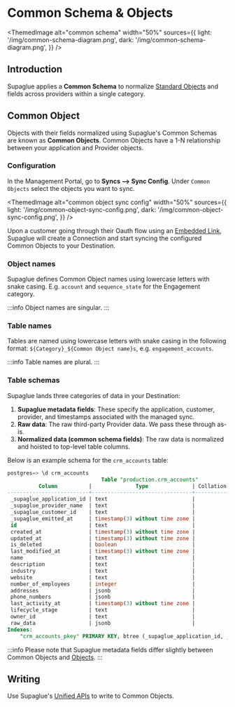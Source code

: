 
# Common Schema & Objects

<ThemedImage
  alt="common schema"
  width="50%"
  sources={{
    light: '/img/common-schema-diagram.png',
    dark: '/img/common-schema-diagram.png',
  }}
/>

## Introduction

Supaglue applies a **Common Schema** to normalize [Standard Objects](../objects/overview#standard-object) and fields across providers within a single category.

## Common Object

Objects with their fields normalized using Supaglue's Common Schemas are known as **Common Objects**. Common Objects have a 1-N relationship between your application and Provider objects.

### Configuration

In the Management Portal, go to **Syncs --> Sync Config**. Under `Common Objects` select the objects you want to sync.

<ThemedImage
  alt="common object sync config"
  width="50%"
  sources={{
    light: '/img/common-object-sync-config.png',
    dark: '/img/common-object-sync-config.png',
  }}
/>

Upon a customer going through their Oauth flow using an [Embedded Link](../managed-auth#embedded-links), Supaglue will create a Connection and start syncing the configured Common Objects to your Destination.

### Object names

Supaglue defines Common Object names using lowercase letters with snake casing. E.g. `account` and `sequence_state` for the Engagement category.

:::info
Object names are singular.
:::

### Table names

Tables are named using lowercase letters with snake casing in the following format: `${Category}_${Common Object name}s`, e.g. `engagement_accounts`.

:::info
Table names are plural.
:::

### Table schemas

Supaglue lands three categories of data in your Destination:

1. **Supaglue metadata fields**: These specify the application, customer, provider, and timestamps associated with the managed sync.
1. **Raw data**: The raw third-party Provider data. We pass these through as-is.
1. **Normalized data (common schema fields)**: The raw data is normalized and hoisted to top-level table columns.

Below is an example schema for the `crm_accounts` table:

```sql
postgres=> \d crm_accounts
                              Table "production.crm_accounts"
          Column          |              Type              | Collation | Nullable | Default
--------------------------+--------------------------------+-----------+----------+---------
 _supaglue_application_id | text                           |           | not null |
 _supaglue_provider_name  | text                           |           | not null |
 _supaglue_customer_id    | text                           |           | not null |
 _supaglue_emitted_at     | timestamp(3) without time zone |           | not null |
 id                       | text                           |           | not null |
 created_at               | timestamp(3) without time zone |           |          |
 updated_at               | timestamp(3) without time zone |           |          |
 is_deleted               | boolean                        |           | not null |
 last_modified_at         | timestamp(3) without time zone |           | not null |
 name                     | text                           |           |          |
 description              | text                           |           |          |
 industry                 | text                           |           |          |
 website                  | text                           |           |          |
 number_of_employees      | integer                        |           |          |
 addresses                | jsonb                          |           |          |
 phone_numbers            | jsonb                          |           |          |
 last_activity_at         | timestamp(3) without time zone |           |          |
 lifecycle_stage          | text                           |           |          |
 owner_id                 | text                           |           |          |
 raw_data                 | jsonb                          |           |          |
Indexes:
    "crm_accounts_pkey" PRIMARY KEY, btree (_supaglue_application_id, _supaglue_provider_name, _supaglue_customer_id, id)
```

:::info
Please note that Supaglue metadata fields differ slightly between Common Objects and [Objects](../objects/overview).
:::

## Writing

Use Supaglue's [Unified APIs](../../integration-patterns/unified-api) to write to Common Objects.
